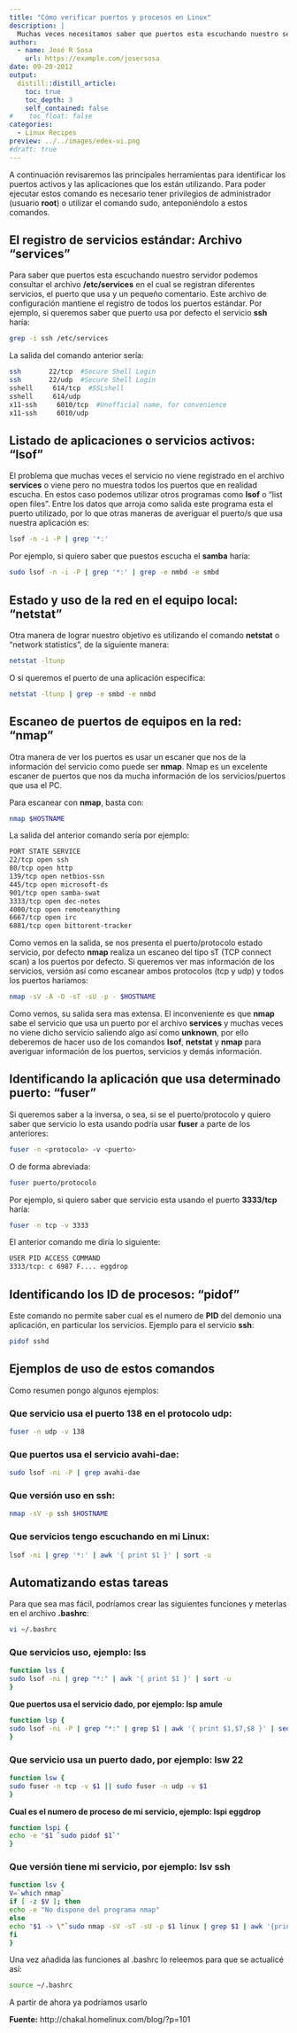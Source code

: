 ```yaml
---
title: "Cómo verificar puertos y procesos en Linux"
description: |
  Muchas veces necesitamos saber que puertos esta escuchando nuestro servidor para usar el cliente y conectar o bien para configurar nuestro firewall y así permitir las conexiones a dicho servicio o simplemente por información. Veremos como podemos consultar en nuestro sistema GNU/linux cuales puertos están siendo utilizados y que servicios o aplicaciones los están usando.
author:
  - name: José R Sosa
    url: https://example.com/josersosa
date: 09-20-2012
output:
  distill::distill_article:
    toc: true
    toc_depth: 3
    self_contained: false
#    toc_float: false
categories:
  - Linux Recipes
preview: ../../images/edex-ui.png
#draft: true
---
```



A continuación revisaremos las principales herramientas para identificar los puertos activos y las aplicaciones que los están utilizando. Para poder ejecutar estos comando es necesario tener privilegios de administrador (usuario **root**) o utilizar el comando sudo, anteponiéndolo a estos comandos.



## El registro de servicios estándar: Archivo "services"


Para saber que puertos esta escuchando nuestro servidor podemos consultar el archivo **/etc/services** en el cual se registran diferentes servicios, el puerto que usa y un pequeño comentario.
Este archivo de configuración mantiene el registro de todos los puertos estándar. Por ejemplo, si queremos saber que puerto usa por defecto el servicio **ssh** haría:

```bash
grep -i ssh /etc/services
```

La salida del comando anterior sería:

```bash
ssh       22/tcp  #Secure Shell Login
ssh       22/udp  #Secure Shell Login
sshell     614/tcp  #SSLshell
sshell     614/udp
x11-ssh     6010/tcp  #Unofficial name, for convenience
x11-ssh     6010/udp
```



## Listado de aplicaciones o servicios activos: "lsof"


El problema que muchas veces el servicio no viene registrado en el archivo **services** o viene pero no muestra todos los puertos que en realidad escucha. En estos caso podemos utilizar otros programas como **lsof** o "list open files". Entre los datos que arroja como salida este programa esta el puerto utilizado, por lo que otras maneras de averiguar el puerto/s que usa nuestra aplicación es:

```bash
lsof -n -i -P | grep '*:'
```

Por ejemplo, si quiero saber que puestos escucha el **samba** haría:

```bash
sudo lsof -n -i -P | grep '*:' | grep -e nmbd -e smbd
```



## Estado y uso de la red en el equipo local: "netstat"


Otra manera de lograr nuestro objetivo es utilizando el comando **netstat** o "network statistics", de la siguiente manera:

```bash
netstat -ltunp
```

O si queremos el puerto de una aplicación especifica:

```bash
netstat -ltunp | grep -e smbd -e nmbd
```



## Escaneo de puertos de equipos en la red: "nmap"


Otra manera de ver los puertos es usar un escaner que nos de la información del servicio como puede ser **nmap**. Nmap es un excelente escaner de puertos que nos da mucha información de los servicios/puertos que usa el PC.

Para escanear con **nmap**, basta con:

```bash
nmap $HOSTNAME
```

La salida del anterior comando sería por ejemplo:

```bash
PORT STATE SERVICE
22/tcp open ssh
80/tcp open http
139/tcp open netbios-ssn
445/tcp open microsoft-ds
901/tcp open samba-swat
3333/tcp open dec-notes
4000/tcp open remoteanything
6667/tcp open irc
6881/tcp open bittorent-tracker
```

Como vemos en la salida, se nos presenta el puerto/protocolo estado servicio, por defecto **nmap** realiza un escaneo del tipo sT (TCP connect scan) a los puertos por defecto. Si queremos ver mas información de los servicios, versión así como escanear ambos protocolos (tcp y udp) y todos los puertos haríamos:

```bash
nmap -sV -A -O -sT -sU -p - $HOSTNAME
```

Como vemos, su salida sera mas extensa. El inconveniente es que **nmap** sabe el servicio que usa un puerto por el archivo **services** y muchas veces no viene dicho servicio saliendo algo así como **unknown**, por ello deberemos de hacer uso de los comandos **lsof**, **netstat** y **nmap** para averiguar información de los puertos, servicios y demás información.



## Identificando la aplicación que usa determinado puerto:  "fuser"


Si queremos saber a la inversa, o sea, si se el puerto/protocolo y quiero saber que servicio lo esta usando podría usar **fuser** a parte de los anteriores:

```bash
fuser -n <protocolo> -v <puerto>
```

O de forma abreviada:

```bash
fuser puerto/protocolo
```

Por ejemplo, si quiero saber que servicio esta usando el puerto **3333/tcp** haría:

```bash
fuser -n tcp -v 3333
```

El anterior comando me diría lo siguiente:

```bash
USER PID ACCESS COMMAND
3333/tcp: c 6987 F.... eggdrop
```



## Identificando los ID de procesos: "pidof"


Este comando no permite saber cual es el numero de **PID** del demonio una aplicación, en particular los servicios. Ejemplo para el servicio **ssh**:

```bash
pidof sshd
```



## Ejemplos de uso de estos comandos

 

Como resumen pongo algunos ejemplos:



### Que servicio usa el puerto 138 en el protocolo udp:

```bash
fuser -n udp -v 138
```



### Que puertos usa el servicio avahi-dae:

```bash
sudo lsof -ni -P | grep avahi-dae
```



### Que versión uso en ssh:

```bash
nmap -sV -p ssh $HOSTNAME
```



### Que servicios tengo escuchando en mi Linux:

```bash
lsof -ni | grep '*:' | awk '{ print $1 }' | sort -u
```



## Automatizando estas tareas


Para que sea mas fácil, podríamos crear las siguientes funciones y meterlas en el archivo **.bashrc**:

```bash
vi ~/.bashrc
```



### Que servicios uso, ejemplo: lss

```bash
function lss {
sudo lsof -ni | grep "*:" | awk '{ print $1 }' | sort -u
}
```

**Que puertos usa el servicio dado, por ejemplo: lsp amule**

```bash
function lsp {
sudo lsof -ni -P | grep "*:" | grep $1 | awk '{ print $1,$7,$8 }' | sed -e "s/*://g" | sort
}
```



### Que servicio usa un puerto dado, por ejemplo: lsw 22

```bash
function lsw {
sudo fuser -n tcp -v $1 || sudo fuser -n udp -v $1
}
```

**Cual es el numero de proceso de mi servicio, ejemplo: lspi eggdrop**

```bash
function lspi {
echo -e "$1 `sudo pidof $1`"
}
```



### Que versión tiene mi servicio, por ejemplo: lsv ssh

```bash
function lsv {
V=`which nmap`
if [ -z $V ]; then
echo -e "No dispone del programa nmap"
else
echo "$1 -> \"`sudo nmap -sV -sT -sU -p $1 linux | grep $1 | awk '{print $3,$4,$5,$6,$7,$8,$9,$10}'`\""
fi
}
```

Una vez añadida las funciones al .bashrc lo releemos para que se actualicé así:

```bash
source ~/.bashrc
```

A partir de ahora ya podríamos usarlo


**Fuente:** http://chakal.homelinux.com/blog/?p=101



